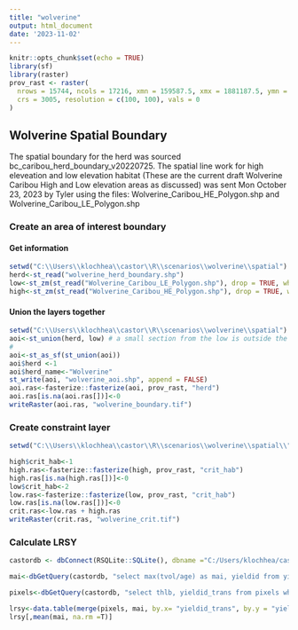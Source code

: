 ```yaml
---
title: "wolverine"
output: html_document
date: '2023-11-02'
---
```


```r
knitr::opts_chunk$set(echo = TRUE)
library(sf)
library(raster)
prov_rast <- raster(
  nrows = 15744, ncols = 17216, xmn = 159587.5, xmx = 1881187.5, ymn = 173787.5, ymx = 1748187.5, 
  crs = 3005, resolution = c(100, 100), vals = 0
)
```

## Wolverine Spatial Boundary
The spatial boundary for the herd was sourced bc_caribou_herd_boundary_v20220725. The spatial line work for high eleveation and low elevation habitat (These are the current draft Wolverine Caribou High and Low elevation areas as discussed) was sent Mon October 23, 2023 by Tyler using the files: Wolverine_Caribou_HE_Polygon.shp and Wolverine_Caribou_LE_Polygon.shp

### Create an area of interest boundary
#### Get information 
```r
setwd("C:\\Users\\klochhea\\castor\\R\\scenarios\\wolverine\\spatial")
herd<-st_read("wolverine_herd_boundary.shp")
low<-st_zm(st_read("Wolverine_Caribou_LE_Polygon.shp"), drop = TRUE, what = "ZM")
high<-st_zm(st_read("Wolverine_Caribou_HE_Polygon.shp"), drop = TRUE, what = "ZM")
```
#### Union the layers together
```r
setwd("C:\\Users\\klochhea\\castor\\R\\scenarios\\wolverine\\spatial")
aoi<-st_union(herd, low) # a small section from the low is outside the herd boundary
#
aoi<-st_as_sf(st_union(aoi))
aoi$herd <-1
aoi$herd_name<-"Wolverine"
st_write(aoi, "wolverine_aoi.shp", append = FALSE)
aoi.ras<-fasterize::fasterize(aoi, prov_rast, "herd")
aoi.ras[is.na(aoi.ras[])]<-0
writeRaster(aoi.ras, "wolverine_boundary.tif")
```

### Create constraint layer
```r
setwd("C:\\Users\\klochhea\\castor\\R\\scenarios\\wolverine\\spatial\\")

high$crit_hab<-1
high.ras<-fasterize::fasterize(high, prov_rast, "crit_hab")
high.ras[is.na(high.ras[])]<-0
low$crit_hab<-2
low.ras<-fasterize::fasterize(low, prov_rast, "crit_hab")
low.ras[is.na(low.ras[])]<-0
crit.ras<-low.ras + high.ras
writeRaster(crit.ras, "wolverine_crit.tif")
```

### Calculate LRSY
```r
castordb <- dbConnect(RSQLite::SQLite(), dbname ="C:/Users/klochhea/castor/R/scenarios/wolverine/wolverine_castordb.sqlite")

mai<-dbGetQuery(castordb, "select max(tvol/age) as mai, yieldid from yields where yieldid  > 0 group by yieldid ;")

pixels<-dbGetQuery(castordb, "select thlb, yieldid_trans from pixels where thlb > 0 ;")

lrsy<-data.table(merge(pixels, mai, by.x= "yieldid_trans", by.y = "yieldid"), all.x =T)
lrsy[,mean(mai, na.rm =T)]


```